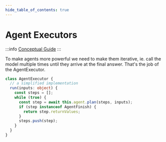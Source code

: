 ```yaml
---
hide_table_of_contents: true
---
```


# Agent Executors

:::info
[Conceptual Guide](https://docs.langchain.com/docs/components/agents/agent-executor)
:::

To make agents more powerful we need to make them iterative, ie. call the model multiple times until they arrive at the final answer. That's the job of the AgentExecutor.

```typescript
class AgentExecutor {
  // a simplified implementation
  run(inputs: object) {
    const steps = [];
    while (true) {
      const step = await this.agent.plan(steps, inputs);
      if (step instanceof AgentFinish) {
        return step.returnValues;
      }
      steps.push(step);
    }
  }
}
```


<DocCardList/>
